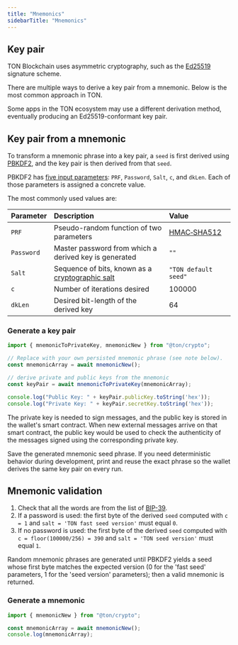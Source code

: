 ```yaml
---
title: "Mnemonics"
sidebarTitle: "Mnemonics"
---
```




## Key pair

TON Blockchain uses asymmetric cryptography, such as the [Ed25519](https://en.wikipedia.org/wiki/EdDSA#Ed25519) signature scheme.

There are multiple ways to derive a key pair from a mnemonic. Below is the most common approach in TON.

<Aside>
  Some apps in the TON ecosystem may use a different derivation method, eventually producing an Ed25519-conformant key pair.
</Aside>

## Key pair from a mnemonic

To transform a mnemonic phrase into a key pair, a `seed` is first derived using [PBKDF2](https://en.wikipedia.org/wiki/PBKDF2), and the key pair is then derived from that `seed`.

PBKDF2 has [five input parameters](https://en.wikipedia.org/wiki/PBKDF2#Key_derivation_process): `PRF`, `Password`, `Salt`, `c`, and `dkLen`. Each of those parameters is assigned a concrete value.

The most commonly used values are:

| Parameter  | Description | Value
| :--------- | :---------- | :----
| `PRF`      | Pseudo-random function of two parameters | [HMAC‑SHA512](https://en.wikipedia.org/wiki/HMAC)
| `Password` | Master password from which a derived key is generated | `""`
| `Salt`     | Sequence of bits, known as a [cryptographic salt](https://en.wikipedia.org/wiki/Salt_(cryptography)) | `"TON default seed"`
| `c`        | Number of iterations desired | 100000
| `dkLen`    | Desired bit-length of the derived key | 64

### Generate a key pair

```ts title="TypeScript"
import { mnemonicToPrivateKey, mnemonicNew } from "@ton/crypto";

// Replace with your own persisted mnemonic phrase (see note below).
const mnemonicArray = await mnemonicNew();

// derive private and public keys from the mnemonic
const keyPair = await mnemonicToPrivateKey(mnemonicArray);

console.log("Public Key: " + keyPair.publicKey.toString('hex'));
console.log("Private Key: " + keyPair.secretKey.toString('hex'));
```

The private key is needed to sign messages, and the public key is stored in the wallet's smart contract. When new external messages arrive on that smart contract, the public key would be used to check the authenticity of the messages signed using the corresponding private key.

<Aside type="caution" title="Important">
  Save the generated mnemonic seed phrase. If you need deterministic behavior during development, print and reuse the exact phrase so the wallet derives the same key pair on every run.
</Aside>

## Mnemonic validation

1. Check that all the words are from the list of [BIP-39](https://github.com/ton-org/ton-crypto/blob/c3435833a0da52a96f674c352c4c6f91fcc07f6d/src/mnemonic/wordlist.ts#L9).
2. If a password is used: the first byte of the derived `seed` computed with `c = 1` and `salt = 'TON fast seed version'` must equal `0`.
3. If no password is used: the first byte of the derived `seed` computed with `c = floor(100000/256) = 390` and `salt = 'TON seed version'` must equal `1`.

Random mnemonic phrases are generated until PBKDF2 yields a seed whose first byte matches the expected version (0 for the 'fast seed' parameters, 1 for the 'seed version' parameters); then a valid mnemonic is returned.

### Generate a mnemonic

```ts title="TypeScript"
import { mnemonicNew } from "@ton/crypto";

const mnemonicArray = await mnemonicNew();
console.log(mnemonicArray);
```
